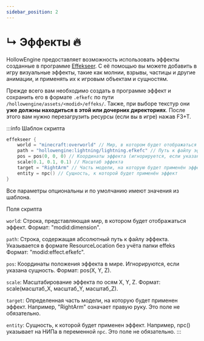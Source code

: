 ```yaml
---
sidebar_position: 2
---
```


# ↳ Эффекты 🔥

HollowEngine предоставляет возможность использовать эффекты созданные в программе [Effekseer](https://effekseer.github.io/en/). С её помощью вы можете добавить в игру визуальные эффекты, такие как молнии, взрывы, частицы и другие анимации, и применять их к игровым объектам и сущностям.

Прежде всего вам необходимо создать в программе эффект и сохранить его в формате `.efkefc` по пути `/hollowengine/assets/<modid>/effeks/`. Также, при выборе текстур они **уже должны находиться в этой или дочерних директориях**. После этого вам нужно перезагрузить ресурсы (если вы в игре) нажав F3+T.

:::info Шаблон скрипта
```kts
effekseer {
    world = "minecraft:overworld" // Мир, в котором будет отображаться эффект
    path = "hollowengine:lightning/lightning.efkefc" // Путь к файлу эффекта
    pos = pos(0, 0, 0) // Координаты эффекта (игнорируется, если указана сущность)
    scale(0.1, 0.1, 0.1) // Масштаб эффекта
    target = "RightArm" // Часть модели, на которую будет применён эффект
    entity = npc() // Сущность, к которой будет применён эффект
}
```
Все параметры опциональны и по умолчанию имеют значения из шаблона.

Поля скрипта

`world`: Строка, представляющая мир, в котором будет отображаться эффект. Формат: "modid:dimension".

`path`: Строка, содержащая абсолютный путь к файлу эффекта. Указывается в формате ResourceLocation без учёта папки effeks Формат: "modid:effect.efkefc".

`pos`: Координаты положения эффекта в мире. Игнорируются, если указана сущность. Формат: pos(X, Y, Z).

`scale`: Масштабирование эффекта по осям X, Y, Z. Формат: scale(масштаб_X, масштаб_Y, масштаб_Z).

`target`: Определенная часть модели, на которую будет применен эффект. Например, "RightArm" означает правую руку. Это поле не обязательно.

`entity`: Сущность, к которой будет применен эффект. Например, npc() указывает на НИПа в переменной `npc`. Это поле не обязательно.
:::